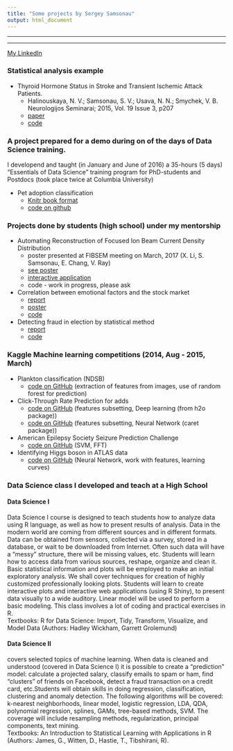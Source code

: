 ```yaml
---
title: "Some projects by Sergey Samsonau"
output: html_document
---
```


***
***
[My LinkedIn](http://linkedin.com/in/ssamsonau) 

### Statistical analysis example

* Thyroid Hormone Status in Stroke and Transient Ischemic Attack Patients.
    + Halinouskaya, N. V.; Samsonau, S. V.; Usava, N. N.; Smychek, V. B. Neurologijos Seminarai; 2015, Vol. 19 Issue 3, p207
    + [paper](http://connection.ebscohost.com/c/articles/110196910/thyroid-hormone-status-stroke-transient-ischemic-attack-patients)
    + [code](THSinS_supplementary_information.pdf)
    

### A project prepared for a demo during on of the days of Data Science training.
I developend and taught (in January and June of 2016) a 35-hours (5 days) “Essentials of Data Science” training program for PhD-students and Postdocs (took place twice at Columbia University)   

* Pet adoption classification
    + [Knitr book format](https://ssamsonau.github.io/animal_shelter/index.html)
    + [code on github](https://github.com/ssamsonau/animal_shelter)


### Projects done by students (high school) under my mentorship

* Automating Reconstruction of Focused Ion Beam Current Density Distribution
    + poster presented at FIBSEM meeting on March, 2017 (X. Li, S. Samsonau, E. Chang, V. Ray)
    + [see poster](http://www.fibsem.net/web_documents/2017Presentations/P08-Ray-PBS-poster.pdf)
    + [interactive application](https://cloud.ket-labs.com/shiny/FIB/)
    + code - work in progress, please ask

* Correlation between emotional factors and the stock market
    + [report](https://github.com/prismsus/HighFrequency/blob/master/Final_Presentation.Rmd)
    + [poster](https://github.com/prismsus/HighFrequency/blob/master/poster/Final_poster.pdf)
    + [code](https://github.com/prismsus/HighFrequency)
    
* Detecting fraud in election by statistical method
    + [report](https://github.com/prismsus/election/blob/master/presentation.md)
    + [code](https://github.com/prismsus/election)


### Kaggle Machine learning competitions (2014, Aug - 2015, March)

* Plankton classification (NDSB) 
    + [code on GitHub](https://github.com/ssamsonau/NDSB) (extraction of features from images, use of random forest for prediction)

* Click-Through Rate Prediction for adds 
    + [code on GitHub](https://github.com/ssamsonau/ClickThrough/tree/h2o)
(features subsetting, Deep learning (from h2o package)) 
    + [code on GitHub](https://github.com/ssamsonau/ClickThrough/tree/caret) (features subsetting, Neural Network (caret package)) 

* American Epilepsy Society Seizure Prediction Challenge 
    + [code on GitHub](https://github.com/ssamsonau/K_Epil) (SVM, FFT)

* Identifying Higgs boson in ATLAS data 
    + [code on GitHub](https://github.com/ssamsonau/K_Higgs) (Neural Network, work with features, learning curves)
    
### Data Science class I developed and teach at a High School 
#### Data Science I

Data Science I course is designed to teach students how to analyze data using R language, as well as how to present results of analysis. Data in the modern world are coming from different sources and in different formats. Data can be obtained from sensors, collected via a survey, stored in a database, or wait to be downloaded from Internet. Often such data will have a “messy” structure, there will be missing values, etc. Students will learn how to access data from various sources, reshape, organize and clean it. Basic statistical information and plots will be employed to make an initial exploratory analysis. We shall cover techniques for creation of highly customized professionally looking plots. Students will learn to create interactive plots and interactive web applications (using R Shiny), to present data visually to a wide auditory. Linear model will be used to perform a basic modeling. This class involves a lot of coding and practical exercises in R.    
Textbooks: R for Data Science: Import, Tidy, Transform, Visualize, and Model Data (Authors: Hadley Wickham, Garrett Grolemund)

#### Data Science II 
covers selected topics of machine learning. When data is cleaned and understood (covered in Data Science I) it is possible to create a “prediction” model: calculate a projected salary, classify emails to spam or ham, find “clusters” of friends on Facebook, detect a fraud transaction on a credit card, etc.Students will obtain skills in doing regression, classification, clustering and anomaly detection. The following algorithms will be covered: k-nearest neighborhoods, linear model, logistic regression, LDA, QDA, polynomial regression, splines, GAMs, tree-based methods, SVM. The coverage will include resampling methods, regularization, principal components, text mining.    
Textbooks: An Introduction to Statistical Learning with Applications in R (Authors: James, G., Witten, D., Hastie, T., Tibshirani, R). 